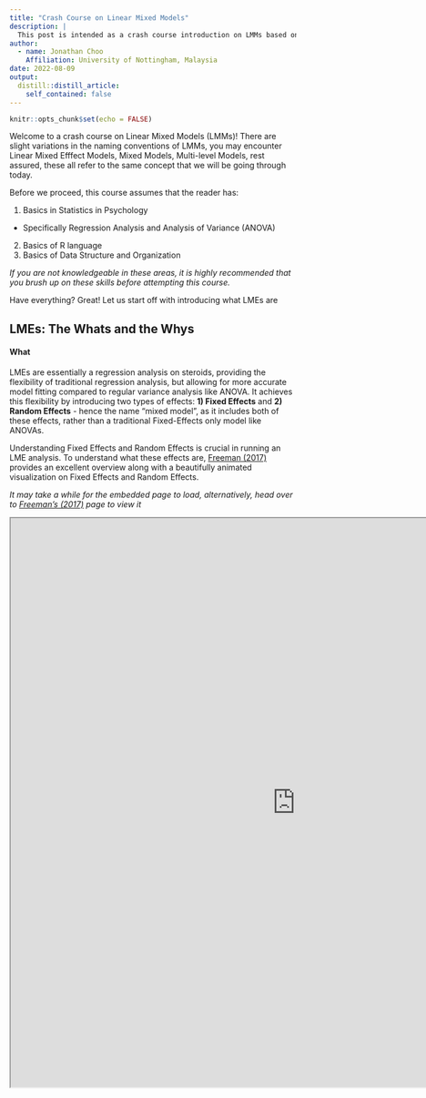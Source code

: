 ---
title: "Crash Course on Linear Mixed Models"
description: |
  This post is intended as a crash course introduction on LMMs based on how I would have liked to learn the basics of LMMs if I were to learn it from scratch. I am by no means an expert on LMMs, and thus, some information given here might be inaccurate, but where possible, i will cite appropriate papers and books to help assist in further reading and learning
author:
  - name: Jonathan Choo
    Affiliation: University of Nottingham, Malaysia
date: 2022-08-09
output:
  distill::distill_article:
    self_contained: false
---


```{r setup, include=FALSE}
knitr::opts_chunk$set(echo = FALSE)
```

Welcome to a crash course on Linear Mixed Models (LMMs)! There are slight variations in the naming conventions of LMMs, you may encounter Linear Mixed Efffect Models, Mixed Models, Multi-level Models, rest assured, these all refer to the same concept that we will be going through today.

Before we proceed, this course assumes that the reader has:

1. Basics in Statistics in Psychology
  - Specifically Regression Analysis and Analysis of Variance (ANOVA)
2. Basics of R language
3. Basics of Data Structure and Organization

_If you are not knowledgeable in these areas, it is highly recommended that you brush up on these skills before attempting this course._

Have everything? Great! Let us start off with introducing what LMEs are

## LMEs: The Whats and the Whys

#### What

LMEs are essentially a regression analysis on steroids, providing the flexibility of traditional regression analysis, but allowing for more accurate model fitting compared to regular variance analysis like ANOVA. It achieves this flexibility by introducing two types of effects: **1) Fixed Effects** and **2) Random Effects** - hence the name "mixed model", as it includes both of these effects, rather than a traditional Fixed-Effects only model like ANOVAs.

Understanding Fixed Effects and Random Effects is crucial in running an LME analysis. To understand what these effects are, [Freeman (2017)](http://mfviz.com/hierarchical-models/) provides an excellent overview along with a beautifully animated visualization on Fixed Effects and Random Effects.

*It may take a while for the embedded page to load, alternatively, head over to [Freeman's (2017)](http://mfviz.com/hierarchical-models/) page to view it*

<iframe width='1000px' height='1000px' src='http://mfviz.com/hierarchical-models/' ></iframe>

